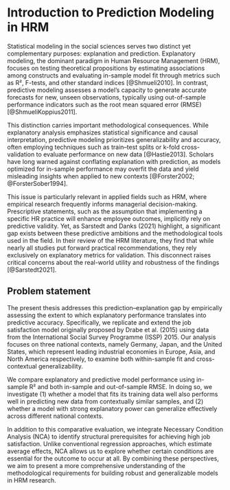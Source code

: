 # Introduction to Prediction Modeling in HRM 

Statistical modeling in the social sciences serves two distinct yet complementary purposes: explanation and prediction. Explanatory modeling, the dominant paradigm in Human Resource Management (HRM), focuses on testing theoretical propositions by estimating associations among constructs and evaluating in-sample model fit through metrics such as R², F-tests, and other standard indices [@Shmueli2010]. In contrast, predictive modeling assesses a model’s capacity to generate accurate forecasts for new, unseen observations, typically using out-of-sample performance indicators such as the root mean squared error (RMSE) [@ShmueliKoppius2011]. 

This distinction carries important methodological consequences. While explanatory analysis emphasizes statistical significance and causal interpretation, predictive modeling prioritizes generalizability and accuracy, often employing techniques such as train–test splits or k-fold cross-validation to evaluate performance on new data [@Hastie2013]. Scholars have long warned against conflating explanation with prediction, as models optimized for in-sample performance may overfit the data and yield misleading insights when applied to new contexts [@Forster2002; @ForsterSober1994]. 

This issue is particularly relevant in applied fields such as HRM, where empirical research frequently informs managerial decision-making. Prescriptive statements, such as the assumption that implementing a specific HR practice will enhance employee outcomes, implicitly rely on predictive validity. Yet, as Sarstedt and Danks (2021) highlight, a significant gap exists between these predictive ambitions and the methodological tools used in the field. In their review of the HRM literature, they find that while nearly all studies put forward practical recommendations, they rely exclusively on explanatory metrics for validation. This disconnect raises critical concerns about the real-world utility and robustness of the findings [@Sarstedt2021]. 

## Problem statement  

The present thesis addresses this prediction–explanation gap by empirically assessing the extent to which explanatory performance translates into predictive accuracy. Specifically, we replicate and extend the job satisfaction model originally proposed by Drabe et al. (2015) using data from the International Social Survey Programme (ISSP) 2015. Our analysis focuses on three national contexts, namely Germany, Japan, and the United States, which represent leading industrial economies in Europe, Asia, and North America respectively, to examine both within-sample fit and cross-contextual generalizability.
 
We compare explanatory and predictive model performance using in-sample R² and both in-sample and out-of-sample RMSE. In doing so, we investigate (1) whether   a model that fits its training data well also performs well in predicting new data from contextually similar samples, and (2) whether a model with strong explanatory power can generalize effectively across different national contexts.

In addition to this comparative evaluation, we integrate Necessary Condition Analysis (NCA) to identify structural prerequisites for achieving high job satisfaction. Unlike conventional regression approaches, which estimate average effects, NCA allows us to explore whether certain conditions are essential for the outcome to occur at all. By combining these perspectives, we aim to present a more comprehensive understanding of the methodological requirements for building robust and generalizable models in HRM research. 
